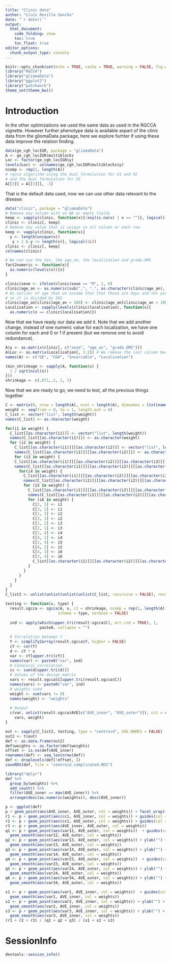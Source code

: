 ```yaml
---
title: "Clinic data"
author: "Lluís Revilla Sancho"
date: "`r date()`"
output:
  html_document:
    code_folding: show
    toc: true
    toc_float: true
editor_options: 
  chunk_output_type: console
---
```


```r
knitr::opts_chunk$set(echo = TRUE, cache = TRUE, warning = FALSE, fig.width = 120, fig.height = 50, collapse = TRUE)
library("RGCCA")
library("gliomaData")
library("ggplot2")
library("patchwork")
theme_set(theme_bw())
```

# Introduction

In the other optimizations we used the same data as used in the RGCCA vignette. 
However further phenotype data is available aspart of the clinic data from the 
gliomaData package, here we explore furhter if using these data improve the 
relation finding.

```r
data(ge_cgh_locIGR, package = "gliomaData")
A <- ge_cgh_locIGR$multiblocks
Loc <- factor(ge_cgh_locIGR$y)
levels(Loc) <- colnames(ge_cgh_locIGR$multiblocks$y)
ncomp <- rep(1, length(A))
# rgcca algorithm using the dual formulation for X1 and X2 
# and the dual formulation for X3
A[[3]] = A[[3]][, -3]
```
That is the default data used, now  we can use other data relevant to the 
disease:

```r
data("clinic", package = "gliomaData")
# Remove any column with an NA or empty fields
keep <- vapply(clinic, function(x){!any(is.na(x) | x == "")}, logical(1L))
clinic <- clinic[, keep]
# Remove any value that is unique in all column or each row
keep <- vapply(clinic, function(x){
  y <- length(unique(x))
   y > 1 & y != length(x)}, logical(1L))
clinic <- clinic[, keep]
colnames(clinic)

# We can use the Sex, the age_an, the localization and grade.OMS
fact2numeric <- function(x){
  as.numeric(levels(x))[x]
}

clinic$sexe <- ifelse(clinic$sexe == "M", 1, 0)
clinic$age_an <- as.numeric(sub(",", ".", as.character(clinic$age_an), fixed = TRUE))
# An outlier of age that we assume that that those are days and not years, 
# so it is divided by 365
clinic$age_an[clinic$age_an > 100] <- clinic$age_an[clinic$age_an > 100]/365.25
Localisation <- sapply(levels(clinic$localisation), function(x){
  as.numeric(x == clinic$localisation)})
```
Now that we have ready our data we add it. Note that we add another change, instead of one numeric value for each localization, we have one column for each and 0 or 1 if present (but we remove one to avoid redundance).
```r
A$y <- as.matrix(clinic[, c("sexe", "age_an", "grade.OMS")])
A$Loc <- as.matrix(Localisation[, 1:2]) # We remove the last column because it is redudant
names(A) <- c("GE", "CGH", "Invariable", "Localisation")
```



```r
(min_shrinkage <- sapply(A, function(x) {
  1 / sqrt(ncol(x))
}))
shrinkage <- c(.071,.2, 1, 1)
```

Now that we are ready to go, we need to test, all the previous things together

```r
C <- matrix(0, nrow = length(A), ncol = length(A), dimnames = list(names(A), names(A)))
weight <- seq(from = 0, to = 1, length.out = 4)
C_list <- vector("list", length(weight))
names(C_list) <- as.character(weight)

for(i1 in weight) {
  C_list[[as.character(i1)]] <- vector("list", length(weight))
  names(C_list[[as.character(i1)]]) <- as.character(weight)
  for (i2 in weight) {
    C_list[[as.character(i1)]][[as.character(i2)]] <- vector("list", length(weight))
    names(C_list[[as.character(i1)]][[as.character(i2)]]) <- as.character(weight)
    for (i3 in weight) {
    C_list[[as.character(i1)]][[as.character(i2)]][[as.character(i3)]] <- vector("list", length(weight))
    names(C_list[[as.character(i1)]][[as.character(i2)]][[as.character(i3)]]) <- as.character(weight)
      for(i4 in weight) {
        C_list[[as.character(i1)]][[as.character(i2)]][[as.character(i3)]][[as.character(i4)]] <- vector("list", length(weight))
        names(C_list[[as.character(i1)]][[as.character(i2)]][[as.character(i3)]][[as.character(i4)]]) <- as.character(weight)
        for (i5 in weight) {
          C_list[[as.character(i1)]][[as.character(i2)]][[as.character(i3)]][[as.character(i4)]][[as.character(i5)]] <- vector("list", length(weight))
          names(C_list[[as.character(i1)]][[as.character(i2)]][[as.character(i3)]][[as.character(i4)]][[as.character(i5)]]) <- as.character(weight)
          for (i6 in weight) {
            C[2, 3] <- i1
            C[3, 2] <- i1
            C[1, 3] <- i2
            C[3, 1] <- i2
            C[1, 2] <- i3
            C[2, 1] <- i3
            C[1, 4] <- i4
            C[4, 1] <- i4
            C[2, 4] <- i5
            C[4, 2] <- i5
            C[4, 3] <- i6
            C[3, 4] <- i6
            C_list[[as.character(i1)]][[as.character(i2)]][[as.character(i3)]][[as.character(i4)]][[as.character(i5)]] <- C
          }
        }
      }
    }
  }
}
C_list2 <- unlist(unlist(unlist(unlist(C_list, recursive = FALSE), recursive = FALSE), recursive = FALSE), recursive = FALSE)
```



```r
testing <- function(x, type) {
  result.sgcca <- sgcca(A, x, c1 = shrinkage, ncomp = rep(1, length(A)), 
                       scheme = type, verbose = FALSE)
  
  ind <- apply(which(upper.tri(result.sgcca$C), arr.ind = TRUE), 1, 
               paste0, collapse = "")
  
  # Correlation between Y
  Y <- simplify2array(result.sgcca$Y, higher = FALSE)
  cY <- cor(Y)
  d <- cY * x
  var <- cY[upper.tri(cY)]
  names(var) <- paste0("var", ind)
  # Canonical correlation
  cc <- sum(d[upper.tri(d)])
  # Values of the design matrix
  vars <- result.sgcca$C[upper.tri(result.sgcca$C)]
  names(vars) <- paste0("var", ind)
  # weights used
  weight <- sum(vars != 0)
  names(weight) <- "weights"
  
  # Output
  c(var, unlist(result.sgcca$AVE[c("AVE_inner", "AVE_outer")]), cc1 = cc, 
    vars, weight)
}
```

```r
out <- sapply(C_list2, testing, type = "centroid", USE.NAMES = FALSE)
out2 <- t(out)
def <- as.data.frame(out2)
def$weights <- as.factor(def$weights)
offset <- is.na(def$AVE_inner)
rownames(def) <- seq_len(nrow(def))
def <- droplevels(def[!offset, ])
saveRDS(def, file = "centroid_complicated.RDS")
```

```r
library("dplyr")
def %>% 
  group_by(weights) %>% 
  add_count() %>% 
  filter(AVE_inner == max(AVE_inner)) %>% 
  arrange(desc(as.numeric(weights)), desc(AVE_inner))
```


```r
p <- ggplot(def)
p + geom_point(aes(AVE_inner, AVE_outer, col = weights)) + facet_wrap(~weights)
r1 <- p + geom_point(aes(cc1, AVE_inner, col = weights)) + guides(col = FALSE)
r2 <- p + geom_point(aes(cc1, AVE_outer, col = weights)) + guides(col = FALSE)
r3 <- p + geom_point(aes(AVE_inner, AVE_outer, col = weights))
q1 <- p + geom_point(aes(var12, AVE_outer, col = weights))  + guides(col = FALSE) +
  geom_smooth(aes(var12, AVE_outer, col = weights))
q2 <- p + geom_point(aes(var13, AVE_outer, col = weights)) + ylab("") + guides(col = FALSE) +
  geom_smooth(aes(var13, AVE_outer, col = weights))
q3 <- p + geom_point(aes(var14, AVE_outer, col = weights)) + ylab("") + guides(col = FALSE) +
  geom_smooth(aes(var14, AVE_outer, col = weights))
q4 <- p + geom_point(aes(var23, AVE_outer, col = weights))  + guides(col = FALSE) +
  geom_smooth(aes(var23, AVE_outer, col = weights))
q5 <- p + geom_point(aes(var24, AVE_outer, col = weights)) + ylab("") + guides(col = FALSE) +
  geom_smooth(aes(var24, AVE_outer, col = weights))
q6 <- p + geom_point(aes(var34, AVE_outer, col = weights)) + ylab("") + guides(col = FALSE) +
  geom_smooth(aes(var34, AVE_outer, col = weights))

s1 <- p + geom_point(aes(var1, AVE_inner, col = weights))  + guides(col = FALSE) +
  geom_smooth(aes(var1, AVE_inner, col = weights))
s2 <- p + geom_point(aes(var2, AVE_inner, col = weights)) + ylab("") + guides(col = FALSE) +
  geom_smooth(aes(var2, AVE_inner, col = weights))
s3 <- p + geom_point(aes(var3, AVE_inner, col = weights)) + ylab("") + guides(col = FALSE) +
  geom_smooth(aes(var3, AVE_inner, col = weights))
(r1 + r2 + r3) / (q1 + q2 + q3) / (s1 + s2 + s3)
```

# SessionInfo {-}

```r
devtools::session_info()
```

